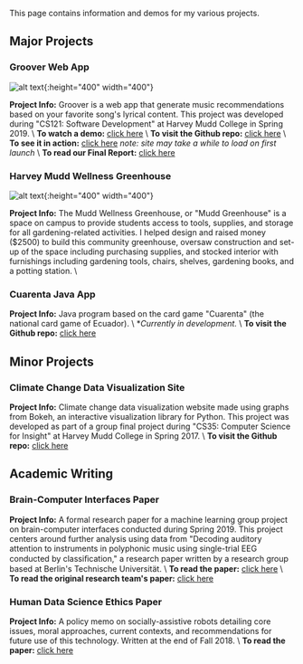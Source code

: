 This page contains information and demos for my various projects.

## Major Projects

### Groover Web App

![alt text](../images/projects/img_groover-homepage-screenshot.jpg "groovermusic.net homepage"){:height="400" width="400"}

**Project Info:** Groover is a web app that generate music recommendations based on your favorite song's lyrical content. This project was developed during "CS121: Software Development" at Harvey Mudd College in Spring 2019. \\
**To watch a demo:** [click here](https://sienaguerrero.com/downloads/Groover-Demo.mp4) \\
**To visit the Github repo:** [click here](https://github.com/sienaguerrero/groover) \\
**To see it in action:** [click here](http://www.groovermusic.net/) _note: site may take a while to load on first launch_ \\
**To read our Final Report:** [click here](https://sienaguerrero.com/downloads/Groover-FinalReport.pdf)

### Harvey Mudd Wellness Greenhouse

![alt text](../images/img_siena-greenhouse.jpg "Siena (left) at Mudd Greenhouse opening with Harvey Mudd College's Dean Michelle"){:height="400" width="400"}

**Project Info:** The Mudd Wellness Greenhouse, or "Mudd Greenhouse" is a space on campus to provide students access to tools, supplies, and storage for all gardening-related activities. I helped design and raised money ($2500) to build this community greenhouse, oversaw construction and set-up of the space including purchasing supplies, and stocked interior with furnishings including gardening tools, chairs, shelves, gardening books, and a potting station. \\

<!---**To visit the Facebook page:** [click here](https://www.facebook.com/muddgreenhouse/)--->

### Cuarenta Java App

**Project Info:** Java program based on the card game "Cuarenta" (the national card game of Ecuador). \\ \*_Currently in development._ \\
**To visit the Github repo:** [click here](https://github.com/sienaguerrero/cuarenta)

## Minor Projects

### Climate Change Data Visualization Site

**Project Info:** Climate change data visualization website made using graphs from Bokeh, an interactive visualization library for Python. This project was developed as part of a group final project during "CS35: Computer Science for Insight" at Harvey Mudd College in Spring 2017. \\
**To visit the Github repo:** [click here](https://github.com/sienaguerrero/cs35-final-project)

## Academic Writing

### Brain-Computer Interfaces Paper

**Project Info:** A formal research paper for a machine learning group project on brain-computer interfaces conducted during Spring 2019. This project centers around further analysis using data from "Decoding auditory attention to instruments in polyphonic music using single-trial EEG conducted by classiﬁcation," a research paper written by a research group based at Berlin's Technische Universität. \\
**To read the paper:** [click here](https://sienaguerrero.com/downloads/BCI-music-attention-paper.pdf) \\
**To read the original research team's paper:** [click here](https://www.ncbi.nlm.nih.gov/pubmed/24608228)

### Human Data Science Ethics Paper

**Project Info:** A policy memo on socially-assistive robots detailing core issues, moral approaches, current contexts, and recommendations for future use of this technology. Written at the end of Fall 2018. \\
**To read the paper:** [click here](https://sienaguerrero.com/downloads/HDSE-policy-memo-social-robots.pdf)

<!---
### Science, Technology, and Society Paper
**Project Info:** A reflection paper on trash innovation, and hope during the Anthropocene entitled: "Trash, Hope, and the Anthropocene". \\
**To read the paper:** [click here](https://sienaguerrero.com/downloads/sts-reflection-trash-hope.pdf)
--->
